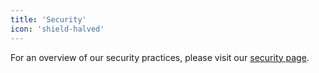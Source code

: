 ```yaml
---
title: 'Security'
icon: 'shield-halved'
---
```


For an overview of our security practices, please visit our [security page](https://www.lindy.ai/security).
